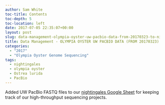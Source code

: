 ```yaml
---
author: Sam White
toc-title: Contents
toc-depth: 5
toc-location: left
date: 2017-07-05 22:35:07+00:00
layout: post
slug: data-management-olympia-oyster-uw-pacbio-data-from-20170323-to-nightingales
title: Data Management - OLYMPIA OYSTER UW PACBIO DATA (FROM 20170323) TO NIGHTINGALES
categories:
  - "2017"
  - "Olympia Oyster Genome Sequencing"
tags:
  - nightingales
  - olympia oyster
  - Ostrea lurida
  - PacBio
---
```


Added UW PacBio FASTQ files to our [nightingales Google Sheet](https://docs.google.com/spreadsheets/d/1_XqIOPVHSBVGscnjzDSWUeRL7HUHXfaHxVzec-I-8Xk/edit?usp=sharing) for keeping track of our high-throughput sequencing projects.

